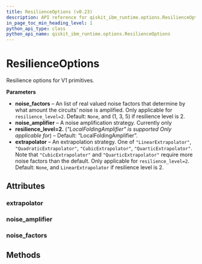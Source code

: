 ```yaml
---
title: ResilienceOptions (v0.23)
description: API reference for qiskit_ibm_runtime.options.ResilienceOptions in qiskit-ibm-runtime v0.23
in_page_toc_min_heading_level: 1
python_api_type: class
python_api_name: qiskit_ibm_runtime.options.ResilienceOptions
---
```


# ResilienceOptions

<Class id="qiskit_ibm_runtime.options.ResilienceOptions" isDedicatedPage={true} github="https://github.com/Qiskit/qiskit-ibm-runtime/tree/stable/0.23/qiskit_ibm_runtime/options/resilience_options.py#L104-L141" signature="ResilienceOptions(*args, **kwargs)" modifiers="class">
  Resilience options for V1 primitives.

  **Parameters**

  *   **noise\_factors** – An list of real valued noise factors that determine by what amount the circuits’ noise is amplified. Only applicable for `resilience_level=2`. Default: `None`, and (1, 3, 5) if resilience level is 2.
  *   **noise\_amplifier** – A noise amplification strategy. Currently only
  *   **resilience\_level=2.** (*"LocalFoldingAmplifier" is supported Only applicable for*) – Default: “LocalFoldingAmplifier”.
  *   **extrapolator** – An extrapolation strategy. One of `"LinearExtrapolator"`, `"QuadraticExtrapolator"`, `"CubicExtrapolator"`, `"QuarticExtrapolator"`. Note that `"CubicExtrapolator"` and `"QuarticExtrapolator"` require more noise factors than the default. Only applicable for `resilience_level=2`. Default: `None`, and `LinearExtrapolator` if resilience level is 2.

  ## Attributes

  ### extrapolator

  <Attribute id="qiskit_ibm_runtime.options.ResilienceOptions.extrapolator" attributeTypeHint="Literal['LinearExtrapolator', 'QuadraticExtrapolator', 'CubicExtrapolator', 'QuarticExtrapolator'] | None" attributeValue="None" />

  ### noise\_amplifier

  <Attribute id="qiskit_ibm_runtime.options.ResilienceOptions.noise_amplifier" attributeTypeHint="Literal['LocalFoldingAmplifier'] | None" attributeValue="None" />

  ### noise\_factors

  <Attribute id="qiskit_ibm_runtime.options.ResilienceOptions.noise_factors" attributeTypeHint="Sequence[float] | None" attributeValue="None" />

  ## Methods
</Class>

